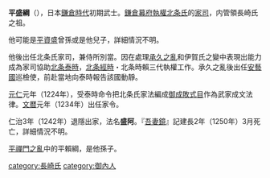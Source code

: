 {{unreferenced|time=2015-07-08T14:02:46+00:00}}
'''平盛綱'''（{{bd|？||1250年|3月}}），日本[[鎌倉時代|鎌倉時代]]初期武士。[[鎌倉幕府|鎌倉幕府]][[執權|執權]][[北条氏|北条氏]]的[[家司|家司]]，内管領長崎氏之祖。

他可能是[[平資盛|平資盛]]曾孫或是他兒子，詳細情況不明。

他後出任北条氏家司，兼侍所別當。因在處理[[承久之亂|承久之亂]]和伊賀氏之變中表現出能力成為家司協助[[北条泰時|北条泰時]]，[[北条經時|北条經時]]・北条時賴三代執權工作。承久之亂後出任[[安藝國|安藝國]]巡檢使，前赴當地向泰時報告該國動靜。

[[元仁|元仁]]元年（1224年），受泰時命令把北条氏家法編成[[御成敗式目|御成敗式目]]作為武家成文法律。[[文暦|文暦]]元年（1234年）出任家令。

仁治3年（1242年）退隱出家，法名'''盛阿'''。『[[吾妻鏡|吾妻鏡]]』記建長2年（1250年）3月死亡，詳細情況不明。

[[平禪門之亂|平禪門之亂]]中的平賴綱，是他孫子。

[[category:長崎氏|category:長崎氏]]
[[category:御內人|category:御內人]]